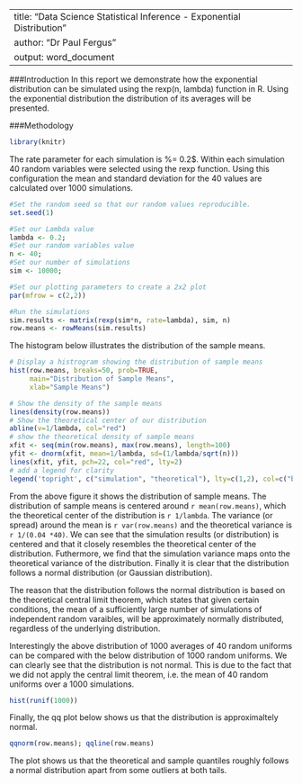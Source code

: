 
---
title: "Data Science Statistical Inference - Exponential Distribution"
author: "Dr Paul Fergus"
output: word_document
---

###Introduction
In this report we demonstrate how the exponential distribution can be simulated using the rexp(n, lambda) function in R. Using the exponential distribution the distribution of its averages will be presented.   

###Methodology
```{r, echo=F, warning=FALSE}
library(knitr)
```

The rate parameter for each simulation is %\lambda = 0.2$. Within each simulation 40 random variables were selected using the rexp function. Using this configuration the mean and standard deviation for the 40 values are calculated over 1000 simulations. 

```{r}
#Set the random seed so that our random values reproducible. 
set.seed(1)

#Set our Lambda value
lambda <- 0.2;
#Set our random variables value
n <- 40;
#Set our number of simulations
sim <- 10000;

#Set our plotting parameters to create a 2x2 plot
par(mfrow = c(2,2))

#Run the simulations
sim.results <- matrix(rexp(sim*n, rate=lambda), sim, n)
row.means <- rowMeans(sim.results)
```

The histogram below illustrates the distribution of the sample means.

```{r}
# Display a histrogram showing the distribution of sample means
hist(row.means, breaks=50, prob=TRUE,
     main="Distribution of Sample Means",
     xlab="Sample Means")

# Show the density of the sample means
lines(density(row.means))
# Show the theoretical center of our distribution
abline(v=1/lambda, col="red")
# show the theoretical density of sample means
xfit <- seq(min(row.means), max(row.means), length=100)
yfit <- dnorm(xfit, mean=1/lambda, sd=(1/lambda/sqrt(n)))
lines(xfit, yfit, pch=22, col="red", lty=2)
# add a legend for clarity
legend('topright', c("simulation", "theoretical"), lty=c(1,2), col=c("black", "red"))
```

From the above figure it shows the distribution of sample means. The distribution of sample means is centered around `r mean(row.means)`, which the theoretical center of the distribution is `r 1/lambda`. The variance (or spread) around the mean is `r var(row.means)` and the theoretical variance is `r 1/(0.04 *40)`. We can see that the simulation results (or distribution) is centered and that it closely resembles the theoretical center of the distribution. Futhermore, we find that the simulation variance maps onto the theoretical variance of the distribution. Finally it is clear that the distribution follows a normal distribution (or Gaussian distribution).

The reason that the distribution follows the normal distribution is based on the theoretical central limit theorem, which states that given certain conditions, the mean of a sufficiently large number of simulations of independent random varaibles, will be approximately normally distributed, regardless of the underlying distribution. 

Interestingly the above distribution of 1000 averages of 40 random uniforms can be compared with the below distribution of 1000 random uniforms. 
We can clearly see that the distribution is not normal. This is due to the fact that we did not apply the central limit theorem, i.e. the mean of 40 random uniforms over a 1000 simulations. 
```{r}
hist(runif(1000))
```

Finally, the qq plot below shows us that the distribution is approximaltely normal. 

```{r}
qqnorm(row.means); qqline(row.means)
```

The plot shows us that the theoretical and sample quantiles roughly follows a normal distribution apart from some outliers at both tails. 
